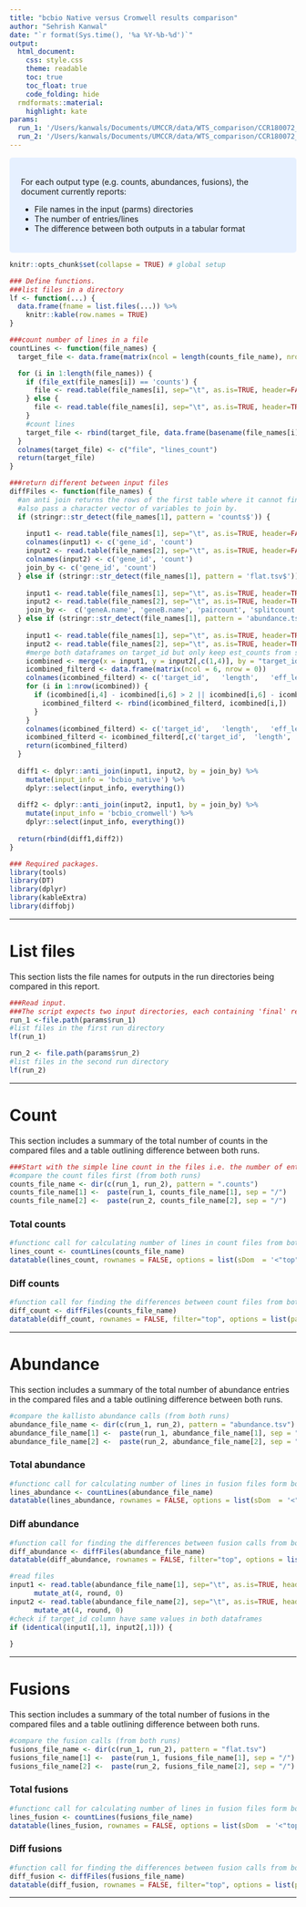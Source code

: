 ```yaml
---
title: "bcbio Native versus Cromwell results comparison"
author: "Sehrish Kanwal"
date: "`r format(Sys.time(), '%a %Y-%b-%d')`"
output:
  html_document:
    css: style.css
    theme: readable
    toc: true
    toc_float: true
    code_folding: hide
  rmdformats::material:
    highlight: kate
params:
  run_1: '/Users/kanwals/Documents/UMCCR/data/WTS_comparison/CCR180072_VPT_WH16/bcbio_native/run_1'
  run_2: '/Users/kanwals/Documents/UMCCR/data/WTS_comparison/CCR180072_VPT_WH16/bcbio_cromwell/run_1'
---
```


<style>
div.blue { background-color:#e6f0ff; border-radius: 5px; padding: 20px;}
</style>
<div class = "blue">

For each output type (e.g. counts, abundances, fusions), the document currently reports:

- File names in the input (parms) directories
- The number of entries/lines
- The difference between both outputs in a tabular format

</div>


```r
knitr::opts_chunk$set(collapse = TRUE) # global setup
```


```r
### Define functions.
###list files in a directory
lf <- function(...) {
  data.frame(fname = list.files(...)) %>% 
    knitr::kable(row.names = TRUE)
}

###count number of lines in a file
countLines <- function(file_names) {
  target_file <- data.frame(matrix(ncol = length(counts_file_name), nrow = 0))

  for (i in 1:length(file_names)) {
    if (file_ext(file_names[i]) == 'counts') {
      file <- read.table(file_names[i], sep="\t", as.is=TRUE, header=FALSE)
    } else {
      file <- read.table(file_names[i], sep="\t", as.is=TRUE, header=TRUE)
    }
    #count lines
    target_file <- rbind(target_file, data.frame(basename(file_names[i]), nrow(file)))
  }
  colnames(target_file) <- c("file", "lines_count")
  return(target_file)
}

###return different between input files
diffFiles <- function(file_names) {
  #an anti join returns the rows of the first table where it cannot find a match in the second table.
  #also pass a character vector of variables to join by.
  if (stringr::str_detect(file_names[1], pattern = 'counts$')) {
    
    input1 <- read.table(file_names[1], sep="\t", as.is=TRUE, header=FALSE)
    colnames(input1) <- c('gene_id', 'count')
    input2 <- read.table(file_names[2], sep="\t", as.is=TRUE, header=FALSE)
    colnames(input2) <- c('gene_id', 'count')
    join_by <- c('gene_id', 'count')
  } else if (stringr::str_detect(file_names[1], pattern = 'flat.tsv$')){
    
    input1 <- read.table(file_names[1], sep="\t", as.is=TRUE, header=TRUE)
    input2 <- read.table(file_names[2], sep="\t", as.is=TRUE, header=TRUE)
    join_by <-  c('geneA.name', 'geneB.name', 'paircount', 'splitcount')
  } else if (stringr::str_detect(file_names[1], pattern = 'abundance.tsv$')){
    
    input1 <- read.table(file_names[1], sep="\t", as.is=TRUE, header=TRUE)
    input2 <- read.table(file_names[2], sep="\t", as.is=TRUE, header=TRUE)
    #merge both dataframes on target_id but only keep est_counts from second dataframe (and all cols from first dataframe)
    icombined <- merge(x = input1, y = input2[,c(1,4)], by = "target_id", all.x = TRUE)
    icombined_filterd <- data.frame(matrix(ncol = 6, nrow = 0))
    colnames(icombined_filterd) <- c('target_id',	'length',	'eff_length',	'est_counts_run1',	'tpm', 'est_counts_run2')
    for (i in 1:nrow(icombined)) {
      if (icombined[i,4] - icombined[i,6] > 2 || icombined[i,6] - icombined[i,4] > 2) {
        icombined_filterd <- rbind(icombined_filterd, icombined[i,])
      }
    }
    colnames(icombined_filterd) <- c('target_id',	'length',	'eff_length',	'est_counts_run1',	'tpm', 'est_counts_run2')
    icombined_filterd <- icombined_filterd[,c('target_id',	'length',	'eff_length',	'est_counts_run1',	'est_counts_run2', 'tpm')]
    return(icombined_filterd)
  }
  
  diff1 <- dplyr::anti_join(input1, input2, by = join_by) %>%
    mutate(input_info = 'bcbio_native') %>%
    dplyr::select(input_info, everything())
  
  diff2 <- dplyr::anti_join(input2, input1, by = join_by) %>%
    mutate(input_info = 'bcbio_cromwell') %>%
    dplyr::select(input_info, everything())
  
  return(rbind(diff1,diff2))
}

```


```r
### Required packages.
library(tools)
library(DT)
library(dplyr)
library(kableExtra)
library(diffobj)
```

***

# List files

This section lists the file names for outputs in the run directories being compared in this report. 

```r
###Read input. 
###The script expects two input directories, each containing 'final' results as produced by bcbio. The results in these two input directories will be compared.
run_1 <-file.path(params$run_1)
#list files in the first run directory
lf(run_1)

run_2 <- file.path(params$run_2)
#list files in the second run directory
lf(run_2)

```

***

# Count

This section includes a summary of the total number of counts in the compared files and a table outlining difference between both runs.

```r
###Start with the simple line count in the files i.e. the number of entries in the output from both runs is same.
#compare the count files first (from both runs)
counts_file_name <- dir(c(run_1, run_2), pattern = ".counts")
counts_file_name[1] <-  paste(run_1, counts_file_name[1], sep = "/")
counts_file_name[2] <-  paste(run_2, counts_file_name[2], sep = "/")
```

### Total counts

```r
#functionc call for calculating number of lines in count files from both runs
lines_count <- countLines(counts_file_name)
datatable(lines_count, rownames = FALSE, options = list(sDom  = '<"top">lrt<"bottom">ip'))
```

### Diff counts

```r
#function call for finding the differences between count files from both runs
diff_count <- diffFiles(counts_file_name)
datatable(diff_count, rownames = FALSE, filter="top", options = list(pageLength = 5, scrollX=T))
```

***

# Abundance

This section includes a summary of the total number of abundance entries in the compared files and a table outlining difference between both runs.

```r
#compare the kallisto abundance calls (from both runs)
abundance_file_name <- dir(c(run_1, run_2), pattern = "abundance.tsv")
abundance_file_name[1] <-  paste(run_1, abundance_file_name[1], sep = "/")
abundance_file_name[2] <-  paste(run_2, abundance_file_name[2], sep = "/")
```

### Total abundance

```r
#functionc call for calculating number of lines in fusion files form both runs
lines_abundance <- countLines(abundance_file_name)
datatable(lines_abundance, rownames = FALSE, options = list(sDom  = '<"top">lrt<"bottom">ip'))
```

### Diff abundance

```r
#function call for finding the differences between fusion calls from both runs
diff_abundance <- diffFiles(abundance_file_name)
datatable(diff_abundance, rownames = FALSE, filter="top", options = list(pageLength = 5, scrollX=T))

#read files
input1 <- read.table(abundance_file_name[1], sep="\t", as.is=TRUE, header=TRUE) %>%
      mutate_at(4, round, 0)
input2 <- read.table(abundance_file_name[2], sep="\t", as.is=TRUE, header=TRUE) %>%
      mutate_at(4, round, 0)
#check if target_id column have same values in both dataframes
if (identical(input1[,1], input2[,1])) {
  
}
```

***

# Fusions

This section includes a summary of the total number of fusions in the compared files and a table outlining difference between both runs.

```r
#compare the fusion calls (from both runs)
fusions_file_name <- dir(c(run_1, run_2), pattern = "flat.tsv")
fusions_file_name[1] <-  paste(run_1, fusions_file_name[1], sep = "/")
fusions_file_name[2] <-  paste(run_2, fusions_file_name[2], sep = "/")
```

### Total fusions

```r
#functionc call for calculating number of lines in fusion files form both runs
lines_fusion <- countLines(fusions_file_name)
datatable(lines_fusion, rownames = FALSE, options = list(sDom  = '<"top">lrt<"bottom">ip'))
```

### Diff fusions

```r
#function call for finding the differences between fusion calls from both runs
diff_fusion <- diffFiles(fusions_file_name)
datatable(diff_fusion, rownames = FALSE, filter="top", options = list(pageLength = 5, scrollX=T))
```


***



